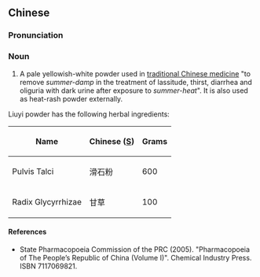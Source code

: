 ==Chinese==
{{zh-forms}}

===Pronunciation===
{{zh-pron
|m=liù 一 sǎn
|cat=n
}}

===Noun===
{{zh-noun}}

# A pale yellowish-white powder used in [[traditional Chinese medicine]] "to remove ''summer-damp'' in the treatment of lassitude, thirst, diarrhea and oliguria with dark urine after exposure to ''summer-heat''". It is also used as heat-rash powder externally.

Liuyi powder has the following herbal ingredients:

{| class="wikitable sortable"
|-
!Name
!Chinese ([[Simplified Chinese|S]])
!Grams
|-
|Pulvis Talci
|滑石粉
| 600
|-
|Radix Glycyrrhizae
|甘草
|100
|}

====References====
* State Pharmacopoeia Commission of the PRC (2005). "Pharmacopoeia of The People’s Republic of China (Volume I)". Chemical Industry Press. ISBN 7117069821.